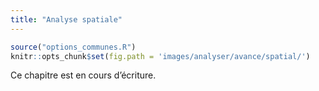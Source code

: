 ```yaml
---
title: "Analyse spatiale"
---
```


```r
source("options_communes.R")
knitr::opts_chunk$set(fig.path = 'images/analyser/avance/spatial/')
```

<div class="important">
Ce chapitre est en cours d'écriture.
</div>

